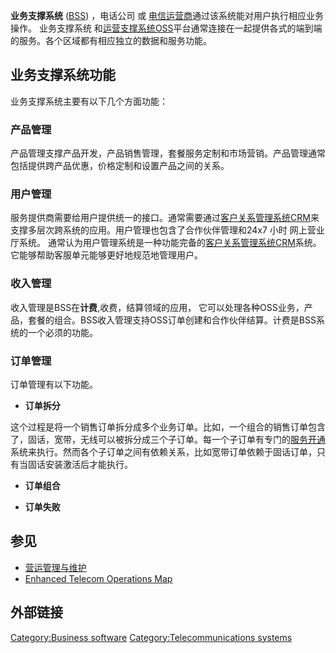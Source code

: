 {{Expand English|Business support system|tpercent=80}}
'''业务支撑系统''' ([[BSS|BSS]]) ，电话公司 或 [[电信运营商|电信运营商]]通过该系统能对用户执行相应业务操作。 业务支撑系统 和[[运营支撑系统|运营支撑系统]][[OSS|OSS]]平台通常连接在一起提供各式的端到端的服务。各个区域都有相应独立的数据和服务功能。

== 业务支撑系统功能 ==
业务支撑系统主要有以下几个方面功能： 
 

===产品管理===
产品管理支撑产品开发，产品销售管理，套餐服务定制和市场营销。产品管理通常包括提供跨产品优惠，价格定制和设置产品之间的关系。 

===用户管理===
服务提供商需要给用户提供统一的接口。通常需要通过[[客户关系管理系统|客户关系管理系统]][[CRM|CRM]]来支撑多层次跨系统的应用。用户管理也包含了合作伙伴管理和24x7 小时 网上营业厅系统。 通常认为用户管理系统是一种功能完备的[[客户关系管理系统|客户关系管理系统]][[CRM|CRM]]系统。它能够帮助客服单元能够更好地规范地管理用户。 
===收入管理===
收入管理是BSS在'''计费''',收费，结算领域的应用， 它可以处理各种OSS业务，产品，套餐的组合。BSS收入管理支持OSS订单创建和合作伙伴结算。计费是BSS系统的一个必须的功能。 

===订单管理===
订单管理有以下功能。 

*'''订单拆分'''  
这个过程是将一个销售订单拆分成多个业务订单。比如，一个组合的销售订单包含了，固话，宽带，无线可以被拆分成三个子订单。每一个子订单有专门的[[服务开通|服务开通]]系统来执行。然而各个子订单之间有依赖关系，比如宽带订单依赖于固话订单，只有当固话安装激活后才能执行。
 
*'''订单组合''' 

*'''订单失败'''

==参见==
*[[营运管理与维护|营运管理与维护]]
*[[ETOM|Enhanced Telecom Operations Map]]

==外部链接==

[[Category:Business_software|Category:Business software]]
[[Category:Telecommunications_systems|Category:Telecommunications systems]]

{{telecom-stub}}